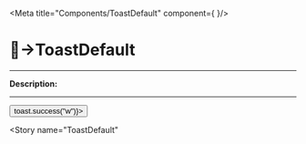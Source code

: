 

<Meta title="Components/ToastDefault" component={ }/>

# 🔘→ToastDefault
_________

__Description:__


<!-- digite aqui a descrição -->
_________
<div>
<button onClick={()=>toast.success("w")}></button>
</div>

<Canvas>
 
  <Story
    name="ToastDefault"
  >
  
  </Story>
  <Story
    name="ToastDefault"
  >
  </Story>
</Canvas>

